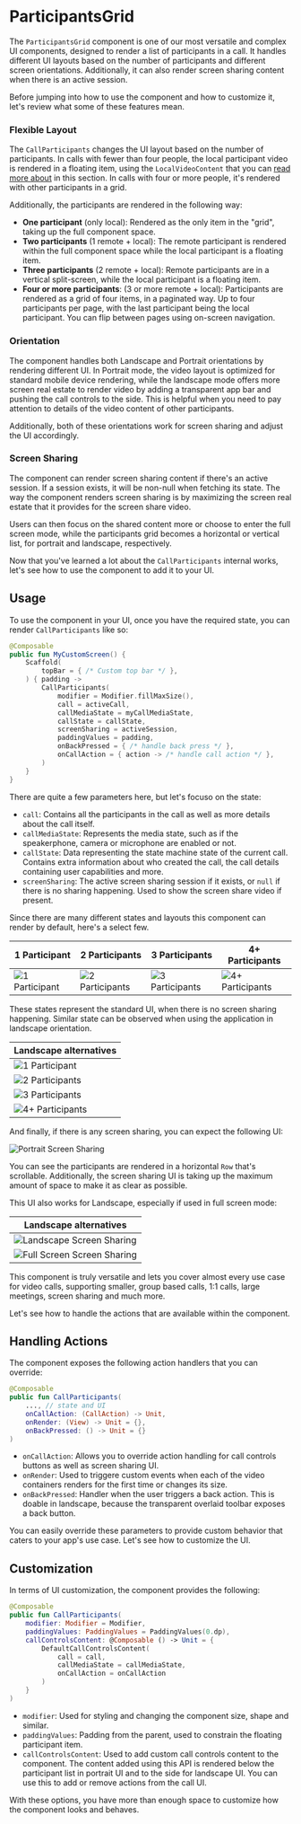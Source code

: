 # ParticipantsGrid

The `ParticipantsGrid` component is one of our most versatile and complex UI components, designed to render a list of participants in a call. It handles different UI layouts based on the number of participants and different screen orientations. Additionally, it can also render screen sharing content when there is an active session.

Before jumping into how to use the component and how to customize it, let's review what some of these features mean.

### Flexible Layout

The `CallParticipants` changes the UI layout based on the number of participants. In calls with fewer than four people, the local participant video is rendered in a floating item, using the `LocalVideoContent` that you can [read more about](04-local-video.mdx) in this section. In calls with four or more people, it's rendered with other participants in a grid.

Additionally, the participants are rendered in the following way:

* **One participant** (only local): Rendered as the only item in the "grid", taking up the full component space.
* **Two participants** (1 remote + local): The remote participant is rendered within the full component space while the local participant is a floating item.
* **Three participants** (2 remote + local): Remote participants are in a vertical split-screen, while the local participant is a floating item.
* **Four or more participants**: (3 or more remote + local): Participants are rendered as a grid of four items, in a paginated way. Up to four participants per page, with the last participant being the local participant. You can flip between pages using on-screen navigation.

### Orientation 

The component handles both Landscape and Portrait orientations by rendering different UI. In Portrait mode, the video layout is optimized for standard mobile device rendering, while the landscape mode offers more screen real estate to render video by adding a transparent app bar and pushing the call controls to the side. This is helpful when you need to pay attention to details of the video content of other participants.

Additionally, both of these orientations work for screen sharing and adjust the UI accordingly.

### Screen Sharing

The component can render screen sharing content if there's an active session. If a session exists, it will be non-null when fetching its state. The way the component renders screen sharing is by maximizing the screen real estate that it provides for the screen share video.

Users can then focus on the shared content more or choose to enter the full screen mode, while the participants grid becomes a horizontal or vertical list, for portrait and landscape, respectively.

Now that you've learned a lot about the `CallParticipants` internal works, let's see how to use the component to add it to your UI.

## Usage

To use the component in your UI, once you have the required state, you can render `CallParticipants` like so:

```kotlin
@Composable
public fun MyCustomScreen() {
    Scaffold(
        topBar = { /* Custom top bar */ },
    ) { padding ->
        CallParticipants(
            modifier = Modifier.fillMaxSize(),
            call = activeCall,
            callMediaState = myCallMediaState,
            callState = callState,
            screenSharing = activeSession,
            paddingValues = padding,
            onBackPressed = { /* handle back press */ },
            onCallAction = { action -> /* handle call action */ },
        )
    }
}
```

There are quite a few parameters here, but let's focuso on the state:

* `call`: Contains all the participants in the call as well as more details about the call itself.
* `callMediaState`: Represents the media state, such as if the speakerphone, camera or microphone are enabled or not.
* `callState`: Data representing the state machine state of the current call. Contains extra information about who created the call, the call details containing user capabilities and more.
* `screenSharing`: The active screen sharing session if it exists, or `null` if there is no sharing happening. Used to show the screen share video if present.

Since there are many different states and layouts this component can render by default, here's a select few.

| 1 Participant                                                | 2 Participants                                               | 3 Participants                                               | 4+ Participants                                              |
| ------------------------------------------------------------ | ------------------------------------------------------------ | ------------------------------------------------------------ | ------------------------------------------------------------ |
| ![1 Participant](https://user-images.githubusercontent.com/17215808/223739500-c20e7fe4-1561-43e6-9326-5a5c5abeaaa8.png) | ![2 Participants](https://user-images.githubusercontent.com/17215808/223739496-1317c766-3987-4b1a-9d9d-efc915c5ed21.png) | ![3 Participants](https://user-images.githubusercontent.com/17215808/223739493-d21fab5e-6f0d-49a9-b52e-cd94bf98f229.png) | ![4+ Participants](https://user-images.githubusercontent.com/17215808/223739479-3b8de50c-5995-4467-9dba-49600acd1525.png) |

These states represent the standard UI, when there is no screen sharing happening. Similar state can be observed when using the application in landscape orientation.

| Landscape alternatives                                       |
| ------------------------------------------------------------ |
| ![1 Participant](https://user-images.githubusercontent.com/17215808/223740410-fec33949-8279-49de-aa63-dc5c93ad534e.png) |
| ![2 Participants](https://user-images.githubusercontent.com/17215808/223740423-d045c9b9-f0c4-4eb1-8bf5-aa864ad1ff3c.png) |
| ![3 Participants](https://user-images.githubusercontent.com/17215808/223740421-be99100d-b6af-4789-adcd-77ca1218ee42.png) |
| ![4+ Participants](https://user-images.githubusercontent.com/17215808/223740417-483385b5-c923-4a47-a242-5f297d793f69.png) |

And finally, if there is any screen sharing, you can expect the following UI:

![Portrait Screen Sharing](https://user-images.githubusercontent.com/17215808/223741344-3aa128c9-0059-4c5e-8c30-9cb25f59bd15.png)

You can see the participants are rendered in a horizontal `Row` that's scrollable. Additionally, the screen sharing UI is taking up the maximum amount of space to make it as clear as possible.

This UI also works for Landscape, especially if used in full screen mode:

| Landscape alternatives                                       |
| ------------------------------------------------------------ |
| ![Landscape Screen Sharing](https://user-images.githubusercontent.com/17215808/223741340-84063daa-8f86-4307-b654-f2dddb0c6b74.png) |
| ![Full Screen Screen Sharing](https://user-images.githubusercontent.com/17215808/223741331-c09d4973-61ef-4202-b4c0-08f5653bb3df.png) |

This component is truly versatile and lets you cover almost every use case for video calls, supporting smaller, group based calls, 1:1 calls, large meetings, screen sharing and much more.

Let's see how to handle the actions that are available within the component.

## Handling Actions

The component exposes the following action handlers that you can override:

```kotlin
@Composable
public fun CallParticipants(
    ..., // state and UI
    onCallAction: (CallAction) -> Unit,
    onRender: (View) -> Unit = {},
    onBackPressed: () -> Unit = {}
)
```

* `onCallAction`: Allows you to override action handling for call controls buttons as well as screen sharing UI.
* `onRender`: Used to triggere custom events when each of the video containers renders for the first time or changes its size.
* `onBackPressed`: Handler when the user triggers a back action. This is doable in landscape, because the transparent overlaid toolbar exposes a back button.

You can easily override these parameters to provide custom behavior that caters to your app's use case. Let's see how to customize the UI.

## Customization

In terms of UI customization, the component provides the following:

```kotlin
@Composable
public fun CallParticipants(
    modifier: Modifier = Modifier,
    paddingValues: PaddingValues = PaddingValues(0.dp),
    callControlsContent: @Composable () -> Unit = {
        DefaultCallControlsContent(
            call = call,
            callMediaState = callMediaState,
            onCallAction = onCallAction
        )
    }
)
```

* `modifier`: Used for styling and changing the component size, shape and similar.
* `paddingValues`: Padding from the parent, used to constrain the floating participant item.
* `callControlsContent`: Used to add custom call controls content to the component. The content added using this API is rendered below the participant list in portrait UI and to the side for landscape UI. You can use this to add or remove actions from the call UI.

With these options, you have more than enough space to customize how the component looks and behaves.

